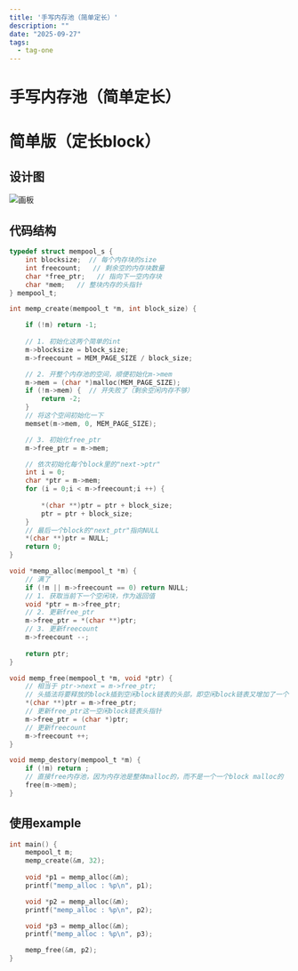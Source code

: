 ```yaml
---
title: '手写内存池（简单定长）'
description: ""
date: "2025-09-27"
tags:
  - tag-one
---
```


# 手写内存池（简单定长）

# 简单版（定长block）
## 设计图
![画板](https://cdn.nlark.com/yuque/0/2025/jpeg/43055607/1758718719250-e6f52459-0f73-493b-8294-7b8f931da054.jpeg)



## 代码结构
```c
typedef struct mempool_s {
    int blocksize;  // 每个内存块的size
    int freecount;   // 剩余空的内存块数量
    char *free_ptr;   // 指向下一空内存块
    char *mem;   // 整块内存的头指针
} mempool_t;
```



```c
int memp_create(mempool_t *m, int block_size) {

    if (!m) return -1;
    
    // 1. 初始化这两个简单的int
    m->blocksize = block_size;
    m->freecount = MEM_PAGE_SIZE / block_size;

    // 2. 开整个内存池的空间，顺便初始化m->mem
    m->mem = (char *)malloc(MEM_PAGE_SIZE); 
    if (!m->mem) {  // 开失败了（剩余空闲内存不够）
        return -2;
    }
    // 将这个空间初始化一下
    memset(m->mem, 0, MEM_PAGE_SIZE); 

    // 3. 初始化free_ptr
    m->free_ptr = m->mem;

    // 依次初始化每个block里的"next->ptr"
    int i = 0;
    char *ptr = m->mem;
    for (i = 0;i < m->freecount;i ++) {
        
        *(char **)ptr = ptr + block_size;
        ptr = ptr + block_size;
    } 
    // 最后一个block的"next_ptr"指向NULL
    *(char **)ptr = NULL;
    return 0;
}
```



```c
void *memp_alloc(mempool_t *m) {
    // 满了
    if (!m || m->freecount == 0) return NULL;
    // 1. 获取当前下一个空闲块，作为返回值
    void *ptr = m->free_ptr;
    // 2. 更新free_ptr
    m->free_ptr = *(char **)ptr;
    // 3. 更新freecount
    m->freecount --;
    
    return ptr;
}
```



```c
void memp_free(mempool_t *m, void *ptr) {
    // 相当于 ptr->next = m->free_ptr;
    // 头插法将要释放的block插到空闲block链表的头部，即空闲block链表又增加了一个
    *(char **)ptr = m->free_ptr;
    // 更新free_ptr这一空闲block链表头指针
    m->free_ptr = (char *)ptr;
    // 更新freecount
    m->freecount ++;
}
```



```c
void memp_destory(mempool_t *m) {
    if (!m) return ;
    // 直接free内存池，因为内存池是整体malloc的，而不是一个一个block malloc的
    free(m->mem);
}
```



## 使用example
```c
int main() {
    mempool_t m;
    memp_create(&m, 32);
    
    void *p1 = memp_alloc(&m);
    printf("memp_alloc : %p\n", p1);

    void *p2 = memp_alloc(&m);
    printf("memp_alloc : %p\n", p2);

    void *p3 = memp_alloc(&m);
    printf("memp_alloc : %p\n", p3);

    memp_free(&m, p2);
}
```



